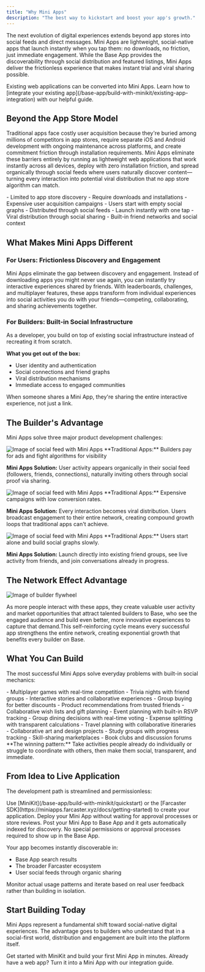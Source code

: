 ```yaml
---
title: "Why Mini Apps"
description: "The best way to kickstart and boost your app's growth."
---
```


The next evolution of digital experiences extends beyond app stores into social feeds and direct messages. Mini Apps are lightweight, social-native apps that launch instantly when you tap them: no downloads, no friction, just immediate engagement. While the Base App provides the discoverability through social distribution and featured listings, Mini Apps deliver the frictionless experience that makes instant trial and viral sharing possible.

<Note>
Existing web applications can be converted into Mini Apps. Learn how to [integrate your existing app](/base-app/build-with-minikit/existing-app-integration) with our helpful guide.
</Note>

## Beyond the App Store Model

Traditional apps face costly user acquisition because they're buried among millions of competitors in app stores, require separate iOS and Android development with ongoing maintenance across platforms, and create commitment friction through installation requirements. Mini Apps eliminate these barriers entirely by running as lightweight web applications that work instantly across all devices, deploy with zero installation friction, and spread organically through social feeds where users naturally discover content—turning every interaction into potential viral distribution that no app store algorithm can match.

<CardGroup cols={2}>
<Card title="Traditional Apps" icon="mobile">
  - Limited to app store discovery
  - Require downloads and installations
  - Expensive user acquisition campaigns
  - Users start with empty social graphs
</Card>

<Card title="Mini Apps" icon="rocket">
  - Distributed through social feeds
  - Launch instantly with one tap
  - Viral distribution through social sharing
  - Built-in friend networks and social context
</Card>
</CardGroup>

## What Makes Mini Apps Different

### For Users: Frictionless Discovery and Engagement

Mini Apps eliminate the gap between discovery and engagement. Instead of downloading apps you might never use again, you can instantly try interactive experiences shared by friends. With leaderboards, challenges, and multiplayer features, these apps transform from individual experiences into social activities you do with your friends—competing, collaborating, and sharing achievements together.

### For Builders: Built-in Social Infrastructure

As a developer, you build on top of existing social infrastructure instead of recreating it from scratch.

**What you get out of the box:**
- User identity and authentication
- Social connections and friend graphs
- Viral distribution mechanisms
- Immediate access to engaged communities

<Tip>
When someone shares a Mini App, they're sharing the entire interactive experience, not just a link.
</Tip>


## The Builder's Advantage

Mini Apps solve three major product development challenges:

<Frame caption="Find users where they already are">
<img src="/images/minikit/social_finding.gif" alt="Image of social feed with Mini Apps" />
</Frame>
<AccordionGroup 
>
<Accordion title="Discovery Challenge" defaultOpen="true" >
  **Traditional Apps:** Builders pay for ads and fight algorithms for visibility
  
  **Mini Apps Solution:** User activity appears organically in their social feed (followers, friends, connections), naturally inviting others through social proof via sharing.
</Accordion>
</AccordionGroup>

<Frame caption="User Acquisition">
<img src="/images/minikit/distribution.gif" alt="Image of social feed with Mini Apps" />
</Frame>

<AccordionGroup>
<Accordion title="User Acquisition Challenge" defaultOpen="true">
  **Traditional Apps:** Expensive campaigns with low conversion rates.
  
  **Mini Apps Solution:** Every interaction becomes viral distribution. Users broadcast engagement to their entire network, creating compound growth loops that traditional apps can't achieve.
</Accordion>
</AccordionGroup>

<Frame caption="Enagement">
<img src="/images/minikit/friends_in_game.gif" alt="Image of social feed with Mini Apps" />
</Frame>
<AccordionGroup>
<Accordion title="Engagement Challenge" defaultOpen="true">
  **Traditional Apps:** Users start alone and build social graphs slowly.
  
  **Mini Apps Solution:** Launch directly into existing friend groups, see live activity from friends, and join conversations already in progress.
</Accordion>
</AccordionGroup>



## The Network Effect Advantage

<Frame caption="Base App Fly wheel">
<img src="/images/minikit/flywheel.png" alt="Image of builder flywheel" />
</Frame>

As more people interact with these apps, they create valuable user activity and market opportunities that attract talented builders to Base, who see the engaged audience and build even better, more innovative experiences to capture that demand.This self-reinforcing cycle means every successful app strengthens the entire network, creating exponential growth that benefits every builder on Base.



## What You Can Build

The most successful Mini Apps solve everyday problems with built-in social mechanics:

<Tabs>
<Tab title="Games & Entertainment">
  - Multiplayer games with real-time competition
  - Trivia nights with friend groups
  - Interactive stories and collaborative experiences
</Tab>

<Tab title="Shopping & Commerce">
  - Group buying for better discounts
  - Product recommendations from trusted friends
  - Collaborative wish lists and gift planning
 
</Tab>

<Tab title="Social Coordination">
  - Event planning with built-in RSVP tracking
  - Group dining decisions with real-time voting
  - Expense splitting with transparent calculations
  - Travel planning with collaborative itineraries
</Tab>

<Tab title="Creative & Learning">
  - Collaborative art and design projects
  - Study groups with progress tracking
  - Skill-sharing marketplaces
  - Book clubs and discussion forums
</Tab>
</Tabs>

<Tip>
**The winning pattern:** Take activities people already do individually or struggle to coordinate with others, then make them social, transparent, and immediate.
</Tip>

## From Idea to Live Application

The development path is streamlined and permissionless:

<Steps>
<Step title="Build your Mini App">
  Use [MiniKit](/base-app/build-with-minikit/quickstart) or the [Farcaster SDK](https://miniapps.farcaster.xyz/docs/getting-started) to create your application.
</Step>

<Step title="Deploy directly">
  Deploy your Mini App without waiting for approval processes or store reviews.
</Step>

<Step title="Get discovered automatically">
  Post your Mini App to Base App and it gets automatically indexed for discovery.  No special permissions or approval processes required to show up in the Base App.
  
  Your app becomes instantly discoverable in:
  - Base App search results
  - The broader Farcaster ecosystem
  - User social feeds through organic sharing
  
</Step>

<Step title="Iterate based on real usage">
  Monitor actual usage patterns and iterate based on real user feedback rather than building in isolation.
</Step>
</Steps>

## Start Building Today

Mini Apps represent a fundamental shift toward social-native digital experiences. The advantage goes to builders who understand that in a social-first world, distribution and engagement are built into the platform itself.

<CardGroup cols={2}>
<Card title="Quick Start Guide" icon="rocket" href="/base-app/build-with-minikit/quickstart">
  Get started with MiniKit and build your first Mini App in minutes.
</Card>

<Card title="Existing App Integration" icon="code" href="/base-app/build-with-minikit/existing-app-integration">
  Already have a web app? Turn it into a Mini App with our integration guide.
</Card>
</CardGroup>